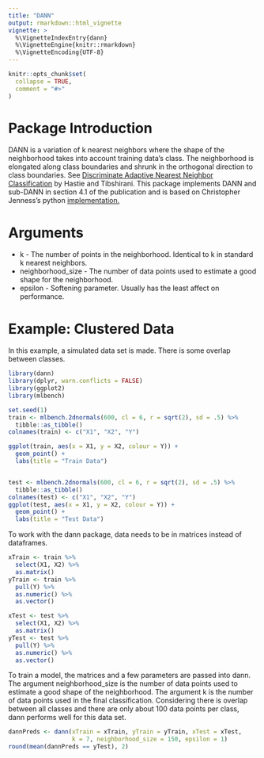 ---
title: "DANN"
output: rmarkdown::html_vignette
vignette: >
  %\VignetteIndexEntry{dann}
  %\VignetteEngine{knitr::rmarkdown}
  %\VignetteEncoding{UTF-8}
---

```{r, include = FALSE}
knitr::opts_chunk$set(
  collapse = TRUE,
  comment = "#>"
)
```

# Package Introduction
DANN is a variation of k nearest neighbors where the shape of the neighborhood takes into account training data's class. The neighborhood is elongated along class boundaries and shrunk in the orthogonal direction to class boundaries. See [Discriminate Adaptive Nearest Neighbor Classification](https://web.stanford.edu/~hastie/Papers/dann_IEEE.pdf)  by Hastie and Tibshirani. This package implements DANN and sub-DANN in section 4.1 of the publication and is based on Christopher Jenness's python [implementation.](https://github.com/christopherjenness/ML-lib)

# Arguments
* k - The number of points in the neighborhood. Identical to k in standard k nearest neighbors.
* neighborhood_size - The number of data points used to estimate a good shape for the neighborhood.
* epsilon - Softening parameter. Usually has the least affect on performance.


# Example: Clustered Data
In this example, a simulated data set is made. There is some overlap between classes.

```{r simData}
library(dann)
library(dplyr, warn.conflicts = FALSE)
library(ggplot2)
library(mlbench)

set.seed(1)
train <- mlbench.2dnormals(600, cl = 6, r = sqrt(2), sd = .5) %>%
  tibble::as_tibble()
colnames(train) <- c("X1", "X2", "Y")

ggplot(train, aes(x = X1, y = X2, colour = Y)) + 
  geom_point() + 
  labs(title = "Train Data")


test <- mlbench.2dnormals(600, cl = 6, r = sqrt(2), sd = .5) %>%
  tibble::as_tibble()
colnames(test) <- c("X1", "X2", "Y")
ggplot(test, aes(x = X1, y = X2, colour = Y)) + 
  geom_point() + 
  labs(title = "Test Data")
```

To work with the dann package, data needs to be in matrices instead of dataframes.
```{r Cluster}
xTrain <- train %>%
  select(X1, X2) %>%
  as.matrix()
yTrain <- train %>%
  pull(Y) %>%
  as.numeric() %>%
  as.vector()

xTest <- test %>%
  select(X1, X2) %>%
  as.matrix()
yTest <- test %>%
  pull(Y) %>%
  as.numeric() %>%
  as.vector()
```

To train a model, the matrices and a few parameters are passed into dann. The argument neighborhood_size is the number of data points used to estimate a good shape of the neighborhood. The argument k is the number of data points used in the final classification. Considering there is overlap between all classes and there are only about 100 data points per class, dann performs well for this data set.

```{r model}
dannPreds <- dann(xTrain = xTrain, yTrain = yTrain, xTest = xTest,
                  k = 7, neighborhood_size = 150, epsilon = 1)
round(mean(dannPreds == yTest), 2)
```
